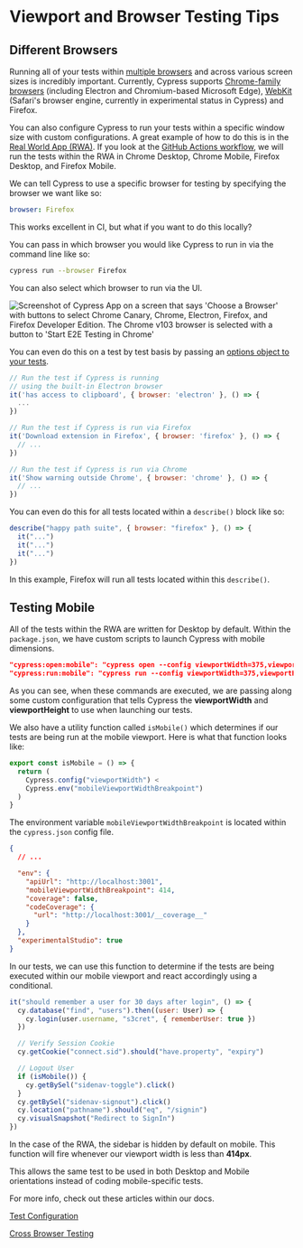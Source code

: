 # Viewport and Browser Testing Tips

## Different Browsers

Running all of your tests within [multiple browsers](https://docs.cypress.io/guides/guides/cross-browser-testing) and across various screen sizes is incredibly important. Currently, Cypress supports [Chrome-family browsers](https://docs.cypress.io/guides/guides/launching-browsers#Chrome-Browsers) (including Electron and Chromium-based Microsoft Edge), [WebKit](https://docs.cypress.io/guides/guides/launching-browsers#WebKit-Experimental) (Safari's browser engine, currently in experimental status in Cypress) and Firefox.

You can also configure Cypress to run your tests within a specific window size with custom configurations. A great example of how to do this is in the [Real World App (RWA)](https://github.com/cypress-io/cypress-realworld-app). If you look at the [GitHub Actions workflow](https://github.com/cypress-io/cypress-realworld-app/blob/develop/.github/workflows/main.yml), we will run the tests within the RWA in Chrome Desktop, Chrome Mobile, Firefox Desktop, and Firefox Mobile.

We can tell Cypress to use a specific browser for testing by specifying the browser we want like so:

```yaml
browser: Firefox
```

This works excellent in CI, but what if you want to do this locally?

You can pass in which browser you would like Cypress to run in via the command line like so:

```bash
cypress run --browser Firefox
```

You can also select which browser to run via the UI.

![Screenshot of Cypress App on a screen that says 'Choose a Browser' with buttons to select Chrome Canary, Chrome, Electron, Firefox, and Firefox Developer Edition. The Chrome v103 browser is selected with a button to 'Start E2E Testing in Chrome'](/images/advanced-cypress-concepts/how-to-test-various-browsers-and-viewports/choose-a-browser.png)

You can even do this on a test by test basis by passing an [options object to your tests](https://docs.cypress.io/guides/guides/cross-browser-testing#Running-Specific-Tests-by-Browser).

```js
// Run the test if Cypress is running
// using the built-in Electron browser
it('has access to clipboard', { browser: 'electron' }, () => {
  ...
})

// Run the test if Cypress is run via Firefox
it('Download extension in Firefox', { browser: 'firefox' }, () => {
  // ...
})

// Run the test if Cypress is run via Chrome
it('Show warning outside Chrome', { browser: 'chrome' }, () => {
  // ...
})
```

You can even do this for all tests located within a `describe()` block like so:

```js
describe("happy path suite", { browser: "firefox" }, () => {
  it("...")
  it("...")
  it("...")
})
```

In this example, Firefox will run all tests located within this `describe()`.

## Testing Mobile

All of the tests within the RWA are written for Desktop by default. Within the `package.json`, we have custom scripts to launch Cypress with mobile dimensions.

```json
"cypress:open:mobile": "cypress open --config viewportWidth=375,viewportHeight=667",
"cypress:run:mobile": "cypress run --config viewportWidth=375,viewportHeight=667",
```

As you can see, when these commands are executed, we are passing along some custom configuration that tells Cypress the **viewportWidth** and **viewportHeight** to use when launching our tests.

We also have a utility function called `isMobile()` which determines if our tests are being run at the mobile viewport. Here is what that function looks like:

```js
export const isMobile = () => {
  return (
    Cypress.config("viewportWidth") <
    Cypress.env("mobileViewportWidthBreakpoint")
  )
}
```

The environment variable `mobileViewportWidthBreakpoint` is located within the `cypress.json` config file.

```json
{
  // ...

  "env": {
    "apiUrl": "http://localhost:3001",
    "mobileViewportWidthBreakpoint": 414,
    "coverage": false,
    "codeCoverage": {
      "url": "http://localhost:3001/__coverage__"
    }
  },
  "experimentalStudio": true
}
```

In our tests, we can use this function to determine if the tests are being executed within our mobile viewport and react accordingly using a conditional.

```js
it("should remember a user for 30 days after login", () => {
  cy.database("find", "users").then((user: User) => {
    cy.login(user.username, "s3cret", { rememberUser: true })
  })

  // Verify Session Cookie
  cy.getCookie("connect.sid").should("have.property", "expiry")

  // Logout User
  if (isMobile()) {
    cy.getBySel("sidenav-toggle").click()
  }
  cy.getBySel("sidenav-signout").click()
  cy.location("pathname").should("eq", "/signin")
  cy.visualSnapshot("Redirect to SignIn")
})
```

In the case of the RWA, the sidebar is hidden by default on mobile. This function will fire whenever our viewport width is less than **414px**.

This allows the same test to be used in both Desktop and Mobile orientations instead of coding mobile-specific tests.

For more info, check out these articles within our docs.

[Test Configuration](https://docs.cypress.io/guides/references/configuration#Test-Configuration)

[Cross Browser Testing](https://docs.cypress.io/guides/guides/cross-browser-testing)
